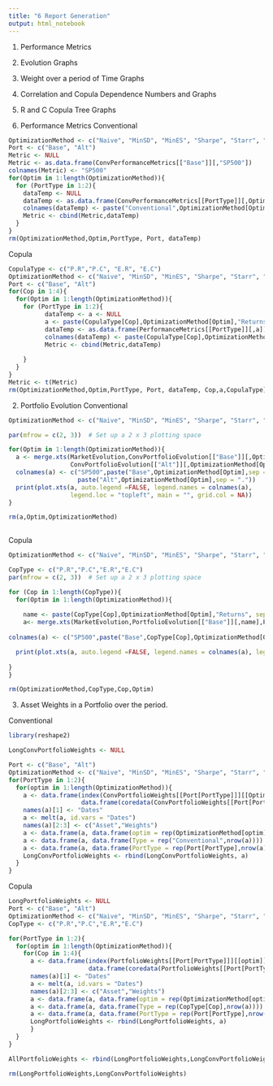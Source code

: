 ```yaml
---
title: "6 Report Generation"
output: html_notebook
---
```



1) Performance Metrics
2) Evolution Graphs
3) Weight over a period of Time Graphs
4) Correlation and Copula Dependence Numbers and Graphs
5) R and C Copula Tree Graphs


1) Performance Metrics
Conventional
```r
OptimizationMethod <- c("Naive", "MinSD", "MinES", "Sharpe", "Starr", "MaxMean")
Port <- c("Base", "Alt")
Metric <- NULL
Metric <- as.data.frame(ConvPerformanceMetrics[["Base"]][,"SP500"])
colnames(Metric) <- "SP500"
for(Optim in 1:length(OptimizationMethod)){
  for (PortType in 1:2){
    dataTemp <- NULL
    dataTemp <- as.data.frame(ConvPerformanceMetrics[[PortType]][,OptimizationMethod[Optim]])
    colnames(dataTemp) <- paste("Conventional",OptimizationMethod[Optim],Port[PortType],sep = ".")
    Metric <- cbind(Metric,dataTemp)
  }
}
rm(OptimizationMethod,Optim,PortType, Port, dataTemp)
```
Copula
```r
CopulaType <- c("P.R","P.C", "E.R", "E.C")
OptimizationMethod <- c("Naive", "MinSD", "MinES", "Sharpe", "Starr", "MaxMean")
Port <- c("Base", "Alt")
for(Cop in 1:4){
  for(Optim in 1:length(OptimizationMethod)){
    for (PortType in 1:2){
          dataTemp <- a <- NULL
          a <- paste(CopulaType[Cop],OptimizationMethod[Optim],"Returns", sep = ".")  
          dataTemp <- as.data.frame(PerformanceMetrics[[PortType]][,a])
          colnames(dataTemp) <- paste(CopulaType[Cop],OptimizationMethod[Optim],Port[PortType],sep = ".")
          Metric <- cbind(Metric,dataTemp) 
    
    }
  }
}
Metric <- t(Metric)
rm(OptimizationMethod,Optim,PortType, Port, dataTemp, Cop,a,CopulaType)
```

2) Portfolio Evolution
Conventional 
```r
OptimizationMethod <- c("Naive", "MinSD", "MinES", "Sharpe", "Starr", "MaxMean")

par(mfrow = c(2, 3))  # Set up a 2 x 3 plotting space

for(Optim in 1:length(OptimizationMethod)){
  a <- merge.xts(MarketEvolution,ConvPortfolioEvolution[["Base"]][,OptimizationMethod[Optim]],
                 ConvPortfolioEvolution[["Alt"]][,OptimizationMethod[Optim]])
  colnames(a) <- c("SP500",paste("Base",OptimizationMethod[Optim],sep = "."),
                   paste("Alt",OptimizationMethod[Optim],sep = ".")) 
  print(plot.xts(a, auto.legend =FALSE, legend.names = colnames(a),
                 legend.loc = "topleft", main = "", grid.col = NA))
}

rm(a,Optim,OptimizationMethod)  
  
```

Copula

```r
OptimizationMethod <- c("Naive", "MinSD", "MinES", "Sharpe", "Starr", "MaxMean")

CopType <- c("P.R","P.C","E.R","E.C")
par(mfrow = c(2, 3))  # Set up a 2 x 3 plotting space

for (Cop in 1:length(CopType)){
  for(Optim in 1:length(OptimizationMethod)){
  
    name <- paste(CopType[Cop],OptimizationMethod[Optim],"Returns", sep = ".")
    a<- merge.xts(MarketEvolution,PortfolioEvolution[["Base"]][,name],PortfolioEvolution[["Alt"]][,name])
    
colnames(a) <- c("SP500",paste("Base",CopType[Cop],OptimizationMethod[Optim],sep = "."),paste("Alt",CopType[Cop],OptimizationMethod[Optim],sep = "."))   

  print(plot.xts(a, auto.legend =FALSE, legend.names = colnames(a), legend.loc = "topleft", main = "", grid.col = NA))
 
}
} 

rm(OptimizationMethod,CopType,Cop,Optim)
```


3) Asset Weights in a Portfolio over the period.

Conventional 
```r
library(reshape2)

LongConvPortfolioWeights <- NULL

Port <- c("Base", "Alt")
OptimizationMethod <- c("Naive", "MinSD", "MinES", "Sharpe", "Starr", "MaxMean")
for(PortType in 1:2){
  for(optim in 1:length(OptimizationMethod)){
    a <- data.frame(index(ConvPortfolioWeights[[Port[PortType]]][[OptimizationMethod[optim]]]),
                    data.frame(coredata(ConvPortfolioWeights[[Port[PortType]]][[OptimizationMethod[optim]]])))
    names(a)[1] <- "Dates"
    a <- melt(a, id.vars = "Dates")
    names(a)[2:3] <- c("Asset","Weights")
    a <- data.frame(a, data.frame(optim = rep(OptimizationMethod[optim],nrow(a))))
    a <- data.frame(a, data.frame(Type = rep("Conventional",nrow(a))))
    a <- data.frame(a, data.frame(PortType = rep(Port[PortType],nrow(a))))
    LongConvPortfolioWeights <- rbind(LongConvPortfolioWeights, a)
  }
}
```

Copula
```r
LongPortfolioWeights <- NULL
Port <- c("Base", "Alt")
OptimizationMethod <- c("Naive", "MinSD", "MinES", "Sharpe", "Starr", "MaxMean")
CopType <- c("P.R","P.C","E.R","E.C")

for(PortType in 1:2){
  for(optim in 1:length(OptimizationMethod)){
    for(Cop in 1:4){
      a <- data.frame(index(PortfolioWeights[[Port[PortType]]][[optim]][[Cop]]),
                      data.frame(coredata(PortfolioWeights[[Port[PortType]]][[optim]][[Cop]])))
      names(a)[1] <- "Dates"
      a <- melt(a, id.vars = "Dates")
      names(a)[2:3] <- c("Asset","Weights")
      a <- data.frame(a, data.frame(optim = rep(OptimizationMethod[optim],nrow(a))))
      a <- data.frame(a, data.frame(Type = rep(CopType[Cop],nrow(a))))
      a <- data.frame(a, data.frame(PortType = rep(Port[PortType],nrow(a))))
      LongPortfolioWeights <- rbind(LongPortfolioWeights, a)
      }  
  }
}

AllPortfolioWeights <- rbind(LongPortfolioWeights,LongConvPortfolioWeights)

rm(LongPortfolioWeights,LongConvPortfolioWeights)  
```

